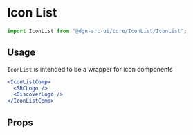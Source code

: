 
<Meta title="IconList" component={IconList} />

# Icon List

```js static
import IconList from "@dgn-src-ui/core/IconList/IconList";
```

## Usage

`IconList` is intended to be a wrapper for icon components

```jsx
<IconListComp>
  <SRCLogo />
  <DiscoverLogo />
</IconListComp>
```

## Props

<Props of={IconList} />
